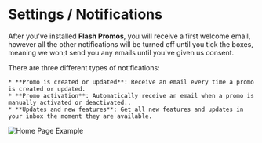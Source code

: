 
# Settings / Notifications

After you've installed **Flash Promos**, you will receive a first welcome email, however all the other notifications will be turned off until you tick the boxes, meaning we won;t send you any emails until you've given us consent.

There are three different types of notifications:

    * **Promo is created or updated**: Receive an email every time a promo is created or updated.
    * **Promo activation**: Automatically receive an email when a promo is manually activated or deactivated..
    * **Updates and new features**: Get all new features and updates in your inbox the moment they are available.

<Bleed>![Home Page Example](../public/notifs.png)</Bleed>
